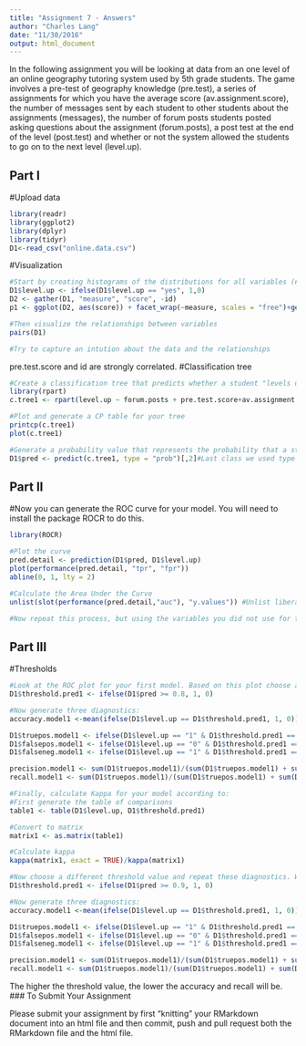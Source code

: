 ```yaml
---
title: "Assignment 7 - Answers"
author: "Charles Lang"
date: "11/30/2016"
output: html_document
---
```


In the following assignment you will be looking at data from an one level of an online geography tutoring system used by 5th grade students. The game involves a pre-test of geography knowledge (pre.test), a series of assignments for which you have the average score (av.assignment.score),  the number of messages sent by each student to other students about the assignments (messages), the number of forum posts students posted asking questions about the assignment (forum.posts), a post test at the end of the level (post.test) and whether or not the system allowed the students to go on to the next level (level.up).  

## Part I

#Upload data
```r
library(readr)
library(ggplot2)
library(dplyr)
library(tidyr)
D1<-read_csv("online.data.csv")
```

#Visualization 
```r
#Start by creating histograms of the distributions for all variables (#HINT: look up "facet" in the ggplot documentation)
D1$level.up <- ifelse(D1$level.up == "yes", 1,0)
D2 <- gather(D1, "measure", "score", -id)
p1 <- ggplot(D2, aes(score)) + facet_wrap(~measure, scales = "free")+geom_histogram(stat = "count")

#Then visualize the relationships between variables
pairs(D1)

#Try to capture an intution about the data and the relationships
```
pre.test.score and id are strongly correlated.
#Classification tree
```r
#Create a classification tree that predicts whether a student "levels up" in the online course using three variables of your choice (As we did last time, set all controls to their minimums)
library(rpart)
c.tree1 <- rpart(level.up ~ forum.posts + pre.test.score+av.assignment.score, method = "class", data = D1, control=rpart.control(minsplit=1, minbucket=1, cp=0.001))

#Plot and generate a CP table for your tree 
printcp(c.tree1)
plot(c.tree1)

#Generate a probability value that represents the probability that a student levels up based your classification tree 
D1$pred <- predict(c.tree1, type = "prob")[,2]#Last class we used type = "class" which predicted the classification for us, this time we are using type = "prob" to see the probability that our classififcation is based on.
```
## Part II
#Now you can generate the ROC curve for your model. You will need to install the package ROCR to do this.
```r
library(ROCR)

#Plot the curve
pred.detail <- prediction(D1$pred, D1$level.up) 
plot(performance(pred.detail, "tpr", "fpr"))
abline(0, 1, lty = 2)

#Calculate the Area Under the Curve
unlist(slot(performance(pred.detail,"auc"), "y.values")) #Unlist liberates the AUC value from the "performance" object created by ROCR

#Now repeat this process, but using the variables you did not use for the previous model and compare the plots & results of your two models. Which one do you think was the better model? Why?
```
## Part III
#Thresholds
```r
#Look at the ROC plot for your first model. Based on this plot choose a probability threshold that balances capturing the most correct predictions against false positives. Then generate a new variable in your data set that classifies each student according to your chosen threshold.
D1$threshold.pred1 <- ifelse(D1$pred >= 0.8, 1, 0)

#Now generate three diagnostics:
accuracy.model1 <-mean(ifelse(D1$level.up == D1$threshold.pred1, 1, 0))

D1$truepos.model1 <- ifelse(D1$level.up == "1" & D1$threshold.pred1 == "1", 1, 0)
D1$falsepos.model1 <- ifelse(D1$level.up == "0" & D1$threshold.pred1 == "1", 1,0)
D1$falseneg.model1 <- ifelse(D1$level.up == "1" & D1$threshold.pred1 == "0", 1,0)

precision.model1 <- sum(D1$truepos.model1)/(sum(D1$truepos.model1) + sum(D1$falsepos.model1))
recall.model1 <- sum(D1$truepos.model1)/(sum(D1$truepos.model1) + sum(D1$falseneg.model1))

#Finally, calculate Kappa for your model according to:
#First generate the table of comparisons
table1 <- table(D1$level.up, D1$threshold.pred1)

#Convert to matrix
matrix1 <- as.matrix(table1)

#Calculate kappa
kappa(matrix1, exact = TRUE)/kappa(matrix1)

#Now choose a different threshold value and repeat these diagnostics. What conclusions can you draw about your two thresholds?
D1$threshold.pred1 <- ifelse(D1$pred >= 0.9, 1, 0)

#Now generate three diagnostics:
accuracy.model1 <-mean(ifelse(D1$level.up == D1$threshold.pred1, 1, 0))

D1$truepos.model1 <- ifelse(D1$level.up == "1" & D1$threshold.pred1 == "1", 1, 0)
D1$falsepos.model1 <- ifelse(D1$level.up == "0" & D1$threshold.pred1 == "1", 1,0)
D1$falseneg.model1 <- ifelse(D1$level.up == "1" & D1$threshold.pred1 == "0", 1,0)

precision.model1 <- sum(D1$truepos.model1)/(sum(D1$truepos.model1) + sum(D1$falsepos.model1))
recall.model1 <- sum(D1$truepos.model1)/(sum(D1$truepos.model1) + sum(D1$falseneg.model1))
```
The higher the threshold value, the lower the accuracy and recall will be.
### To Submit Your Assignment

Please submit your assignment by first "knitting" your RMarkdown document into an html file and then commit, push and pull request both the RMarkdown file and the html file.
